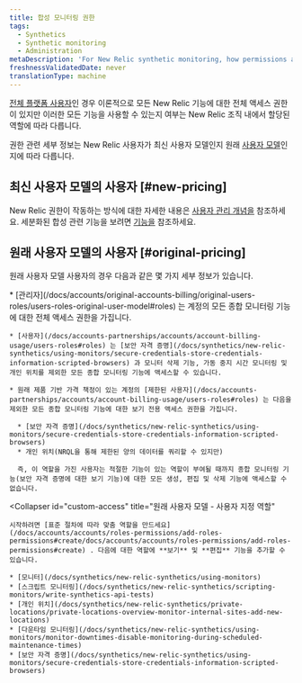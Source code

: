 ```yaml
---
title: 합성 모니터링 권한
tags:
  - Synthetics
  - Synthetic monitoring
  - Administration
metaDescription: 'For New Relic synthetic monitoring, how permissions affect your access to features.'
freshnessValidatedDate: never
translationType: machine
---
```


[전체 플랫폼 사용자](/docs/accounts/accounts-billing/new-relic-one-pricing-users/users-roles#user-type)인 경우 이론적으로 모든 New Relic 기능에 대한 전체 액세스 권한이 있지만 이러한 모든 기능을 사용할 수 있는지 여부는 New Relic 조직 내에서 할당된 역할에 따라 다릅니다.

권한 관련 세부 정보는 New Relic 사용자가 최신 사용자 모델인지 원래 [사용자 모델](/docs/accounts/original-accounts-billing/original-users-roles/overview-user-models)인지에 따라 다릅니다.

## 최신 사용자 모델의 사용자 [#new-pricing]

New Relic 권한이 작동하는 방식에 대한 자세한 내용은 [사용자 관리 개념을](/docs/accounts/accounts-billing/new-relic-one-user-management/user-management-concepts/#groups) 참조하세요. 세분화된 합성 관련 기능을 보려면 [기능을](/docs/accounts/accounts-billing/new-relic-one-user-management/user-permissions/#synthetics) 참조하세요.

## 원래 사용자 모델의 사용자 [#original-pricing]

원래 사용자 모델 사용자의 경우 다음과 같은 몇 가지 세부 정보가 있습니다.

<CollapserGroup>
  <Collapser
    id="default-access"
    title="원래 사용자 모델 - 기본 액세스"
  >
    * [관리자](/docs/accounts/original-accounts-billing/original-users-roles/users-roles-original-user-model#roles) 는 계정의 모든 종합 모니터링 기능에 대한 전체 액세스 권한을 가집니다.

    * [사용자](/docs/accounts-partnerships/accounts/account-billing-usage/users-roles#roles) 는 [보안 자격 증명](/docs/synthetics/new-relic-synthetics/using-monitors/secure-credentials-store-credentials-information-scripted-browsers) 과 모니터 삭제 기능, 가동 중지 시간 모니터링 및 개인 위치를 제외한 모든 종합 모니터링 기능에 액세스할 수 있습니다.

    * 원래 제품 기반 가격 책정이 있는 계정의 [제한된 사용자](/docs/accounts-partnerships/accounts/account-billing-usage/users-roles#roles) 는 다음을 제외한 모든 종합 모니터링 기능에 대한 보기 전용 액세스 권한을 가집니다.

      * [보안 자격 증명](/docs/synthetics/new-relic-synthetics/using-monitors/secure-credentials-store-credentials-information-scripted-browsers)
      * 개인 위치(NRQL을 통해 제한된 양의 데이터를 쿼리할 수 있지만)

      즉, 이 역할을 가진 사용자는 적절한 기능이 있는 역할이 부여될 때까지 종합 모니터링 기능(보안 자격 증명에 대한 보기 기능)에 대한 모든 생성, 편집 및 삭제 기능에 액세스할 수 없습니다.
  </Collapser>

  <Collapser
    id="custom-access"
    title="원래 사용자 모델 - 사용자 지정 역할"
  >
    시작하려면 [표준 절차에 따라 맞춤 역할을 만드세요](/docs/accounts/accounts/roles-permissions/add-roles-permissions#create/docs/accounts/accounts/roles-permissions/add-roles-permissions#create) . 다음에 대한 역할에 **보기** 및 **편집** 기능을 추가할 수 있습니다.

    * [모니터](/docs/synthetics/new-relic-synthetics/using-monitors)
    * [스크립트 모니터링](/docs/synthetics/new-relic-synthetics/scripting-monitors/write-synthetics-api-tests)
    * [개인 위치](/docs/synthetics/new-relic-synthetics/private-locations/private-locations-overview-monitor-internal-sites-add-new-locations)
    * [다운타임 모니터링](/docs/synthetics/new-relic-synthetics/using-monitors/monitor-downtimes-disable-monitoring-during-scheduled-maintenance-times)
    * [보안 자격 증명](/docs/synthetics/new-relic-synthetics/using-monitors/secure-credentials-store-credentials-information-scripted-browsers)
  </Collapser>
</CollapserGroup>
